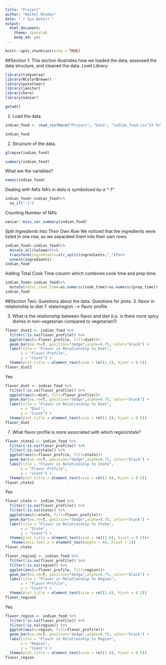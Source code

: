 ```yaml
---
title: "Project"
author: "Rachel Rhodes"
date: "`r Sys.Date()`"
output:
  html_document: 
    theme: spacelab
    keep_md: yes
---
```


```r
knitr::opts_chunk$set(echo = TRUE)
```

##Section 1:
This section illustrates how we loaded the data, assessed the data structure, and cleaned the data. 
_Load Library_
```r
library(tidyverse)
library(RColorBrewer)
library(paletteer)
library(janitor)
library(here)
library(naniar)
```

```r
getwd()
```

1. Load the data. 
```r
indian_food <- read_csv(here("Project", "Data", "indian_food.csv")) %>% janitor::clean_names()
```

```r
indian_food
```

2. Structure of the data. 
```r
glimpse(indian_food)
```

```r
summary(indian_food)
```

What are the variables? 
```r
names(indian_food)
```

Dealing with NA's
_NA's in data is symbolized by a "-1"_
```r
indian_food<-indian_food%>%
  na_if("-1")
```

Counting Number of NA's
```r
naniar::miss_var_summary(indian_food)
```

_Split Ingredients Into Their Own Row_
We noticed that the ingredients were listed in one row, so we separated them into their own rows. 
```r
indian_food<-indian_food%>%
  mutate_all(tolower)%>%
  transform(ingredients=str_split(ingredients,","))%>%
  unnest(ingredients)
indian_food
```
Adding Total Cook Time column which combines cook time and prep time. 
```r
indian_food<-indian_food%>%
  mutate(total_cook_time=as.numeric(cook_time)+as.numeric(prep_time))
indian_food
```

##Section Two: Questions about the data.
Questions for plots:
3. flavor in relationship to diet
7. state/region --> flavor profile

3. What is the relationship between flavor and diet (i.e. is there more spicy dishes in non-vegetarian compared to vegetarian?)

```r
flavor_diet2 <- indian_food %>% 
  filter(!is.na(flavor_profile)) %>%
  ggplot(aes(x=flavor_profile, fill=diet))+
  geom_bar(na.rm=T, position="dodge",alpha=0.75, color="black") + 
  labs(title = "Flavor in Relationship to Diet",
       x = "Flavor Profile",
       y = "Count") +
  theme(plot.title = element_text(size = rel(1.5), hjust = 0.5))
flavor_diet2
```

Yes
```r
flavor_diet <- indian_food %>% 
  filter(!is.na(flavor_profile)) %>%
  ggplot(aes(x=diet, fill=flavor_profile))+
  geom_bar(na.rm=T, position="dodge",alpha=0.75, color="black") +
  labs(title = "Flavor in Relationship to Diet",
       x = "Diet",
       y = "Count") +
  theme(plot.title = element_text(size = rel(1.5), hjust = 0.5))
flavor_diet
```

7. What flavor profile is more associated with which region/state?

```r
flavor_state2 <- indian_food %>% 
  filter(!is.na(flavor_profile)) %>%
  filter(!is.na(state)) %>%
  ggplot(aes(x=flavor_profile, fill=state))+
  geom_bar(na.rm=T, position="dodge",alpha=0.75, color="black") +
  labs(title = "Flavor in Relationship to State",
       x = "Flavor Profile",
       y = "Count") +
  theme(plot.title = element_text(size = rel(1.0), hjust = 0.5))
flavor_state2
```

Yes
```r
flavor_state <- indian_food %>% 
  filter(!is.na(flavor_profile)) %>%
  filter(!is.na(state)) %>%
  ggplot(aes(x=state, fill=flavor_profile))+
  geom_bar(na.rm=T, position="dodge",alpha=0.75, color="black") +
  labs(title = "Flavor in Relationship to State",
       x = "State",
       y = "Count") +
  theme(plot.title = element_text(size = rel(1.0), hjust = 0.5))+
   theme(axis.text.x = element_text(angle = 60, hjust = 1)) 
flavor_state
```

```r
flavor_region2 <- indian_food %>% 
  filter(!is.na(flavor_profile)) %>%
  filter(!is.na(region)) %>%
  ggplot(aes(x=flavor_profile, fill=region))+
  geom_bar(na.rm=T, position="dodge",alpha=0.75, color="black") +
  labs(title = "Flavor in Relationship to Region",
       x = "Flavor Profile",
       y = "Count") +
  theme(plot.title = element_text(size = rel(1.0), hjust = 0.5))
flavor_region2
```

Yes
```r
flavor_region <- indian_food %>% 
  filter(!is.na(flavor_profile)) %>%
  filter(!is.na(region)) %>%
  ggplot(aes(x=region, fill=flavor_profile))+
  geom_bar(na.rm=T, position="dodge",alpha=0.75, color="black") +
  labs(title = "Flavor in Relationship to Region",
       x = "Region",
       y = "Count") +
  theme(plot.title = element_text(size = rel(1.0), hjust = 0.5))
flavor_region
```
